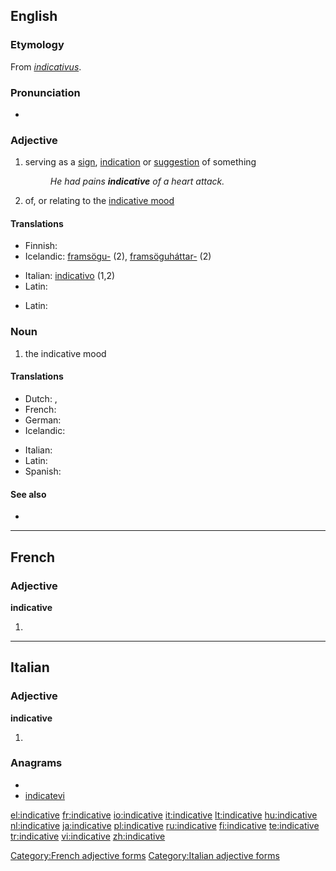 ==English==

===Etymology===
From {{etyl|la}} ''[[indicativus]]''.

===Pronunciation===
* {{a|US}} {{IPA|/ɪnˈdɪk.ə.tɪv/}}

===Adjective===
{{en-adj}}

# serving as a [[sign]], [[indication]] or [[suggestion]] of something
#: ''He had pains '''indicative''' of a heart attack.''
# {{grammar}} of, or relating to the [[indicative mood]]

====Translations====
{{trans-top|serving as a sign}}
* Finnish: {{t+|fi|indikatiivinen}}
* Icelandic: [[framsögu-]] (2), [[framsöguháttar-]] (2)
{{trans-mid}}
* Italian: [[indicativo]] (1,2)
* Latin: {{t-|la|indicabilis|alt=indicābilis}}
{{trans-bottom}}

{{trans-top|of, or relating to the indicative mood}}
* Latin: {{t-|la|indicativus|alt=indicātīvus}}
{{trans-mid}}
{{trans-bottom}}

===Noun===
{{en-noun|-}}

# {{grammar}} the indicative mood

====Translations====
{{trans-top|the indicative mood}}
* Dutch: {{t+|nl|aantonende wijs|m}}, {{t+|nl|indicatief|m}}
* French: {{t+|fr|indicatif|m}}
* German: {{t+|de|Indikativ|m}}
* Icelandic: {{t+|is|framsöguháttur|m}}
{{trans-mid}}
* Italian: {{t+|it|indicativo|m}}
* Latin: {{t-|la|indicativus}}
* Spanish: {{t-|es|indicativo}}
{{trans-bottom}}

====See also====
* {{projectlinks
|wikipedia}}

----

==French==

===Adjective===
'''indicative'''

# {{feminine of|indicatif}}

[[Category:French adjective forms]]

----

==Italian==

===Adjective===
'''indicative''' {{p}}

# {{feminine of|indicativo#Adjective|indicativo}}

===Anagrams===
* {{alphagram|acdeiiintv}}
* [[indicatevi#Italian|indicatevi]]

[[Category:Italian adjective forms]]

[[el:indicative]]
[[fr:indicative]]
[[io:indicative]]
[[it:indicative]]
[[lt:indicative]]
[[hu:indicative]]
[[nl:indicative]]
[[ja:indicative]]
[[pl:indicative]]
[[ru:indicative]]
[[fi:indicative]]
[[te:indicative]]
[[tr:indicative]]
[[vi:indicative]]
[[zh:indicative]]